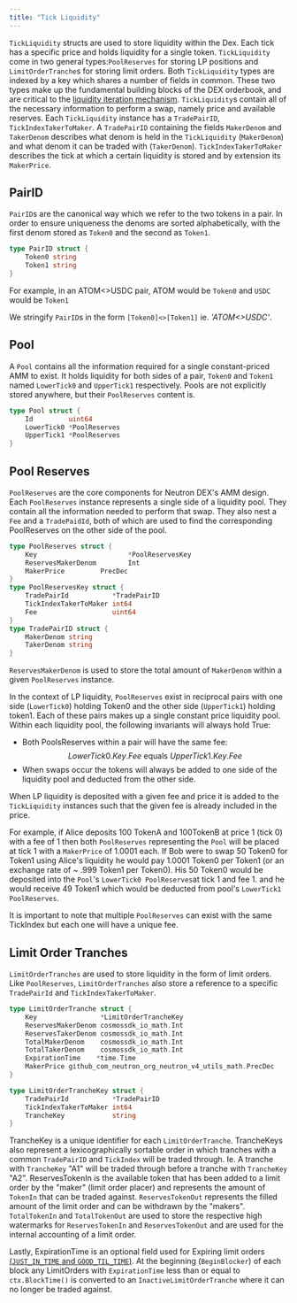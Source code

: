 ```yaml
---
title: "Tick Liquidity"
---
```


`TickLiquidity` structs are used to store liquidity within the Dex. Each tick has a specific price and holds liquidity for a single token. `TickLiquidity` come in two general types:`PoolReserves` for storing LP positions and `LimitOrderTranche`s for storing limit orders. Both `TickLiquidity` types are indexed by a key which shares a number of fields in common. These two types make up the fundamental building blocks of the DEX orderbook, and are critical to the [liquidity iteration mechanism](/developers/modules/dex/concepts/liquidity-iteration). `TickLiquidity`s contain all of the necessary information to perform a swap, namely price and available reserves. Each `TickLiquidity` instance has a `TradePairID`, `TickIndexTakerToMaker`. A `TradePairID` containing the fields `MakerDenom` and `TakerDenom` describes what denom is held in the `TickLiquidity` (`MakerDenom`) and what denom it can be traded with (`TakerDenom`). `TickIndexTakerToMaker` describes the tick at which a certain liquidity is stored and by extension its `MakerPrice`.

## PairID

`PairID`s are the canonical way which we refer to the two tokens in a pair. In order to ensure uniqueness the denoms are sorted alphabetically, with the first denom stored as `Token0` and the second as `Token1`.

```go
type PairID struct {
    Token0 string
    Token1 string
}
```

For example, in an ATOM&lt;&gt;USDC pair, ATOM would be `Token0` and `USDC` would be `Token1`

We stringify `PairID`s in the form `[Token0]<>[Token1]` ie. _'ATOM&lt;&gt;USDC'_.


## Pool
A `Pool` contains all the information required for a single constant-priced AMM to exist. It holds liquidity for both sides of a pair, `Token0` and `Token1` named `LowerTick0` and `UpperTick1` respectively. Pools are not explicitly stored anywhere, but their `PoolReserves` content is.
```go
type Pool struct {
    Id         uint64
    LowerTick0 *PoolReserves
    UpperTick1 *PoolReserves
}
```

## Pool Reserves

`PoolReserves` are the core components for Neutron DEX's AMM design. Each `PoolReserves` instance represents a single side of a liquidity pool. They contain all the information needed to perform that swap.  They also nest a `Fee` and a `TradePaidId`, both of which are used to find the corresponding PoolReserves on the other side of the pool.

```go
type PoolReserves struct {
    Key                       *PoolReservesKey
    ReservesMakerDenom        Int
    MakerPrice         PrecDec
}
type PoolReservesKey struct {
    TradePairId           *TradePairID
    TickIndexTakerToMaker int64
    Fee                   uint64
}
type TradePairID struct {
    MakerDenom string
    TakerDenom string
}
```

`ReservesMakerDenom` is used to store the total amount of `MakerDenom` within a given `PoolReserves` instance.

In the context of LP liquidity, `PoolReserves` exist in reciprocal pairs with one side (`LowerTick0`) holding Token0 and the other side (`UpperTick1`) holding token1. Each of these pairs makes up a single constant price liquidity pool. Within each liquidity pool, the following invariants will always hold True:

* Both PoolsReserves within a pair will have the same fee: $$LowerTick0.Key.Fee \text{ equals } UpperTick1.Key.Fee$$
* When swaps occur the tokens will always be added to one side of the liquidity pool and deducted from the other side.

When LP liquidity is deposited with a given fee and price it is added to the `TickLiquidity` instances such that the given fee is already included in the price.

For example, if Alice deposits 100 TokenA and 100TokenB at price 1 (tick 0) with a fee of 1 then both `PoolReserves` representing the `Pool` will be placed at tick 1 with a `MakerPrice` of 1.0001 each. If Bob were to swap 50 Token0 for Token1 using Alice's liquidity he would pay 1.0001 Token0 per Token1 (or an exchange rate of \~ .999 Token1 per Token0). His 50 Token0 would be deposited into the `Pool`'s `LowerTick0 PoolReserves`at tick 1 and fee 1. and he would receive 49 Token1 which would be deducted from  pool's `LowerTick1` `PoolReserves`.


It is important to note that multiple `PoolReserves` can exist with the same TickIndex but each one will have a unique fee.

## Limit Order Tranches

`LimitOrderTranches` are used to store liquidity in the form of limit orders. Like `PoolReserves`, `LimitOrderTranches` also store a reference to a specific `TradePairId` and `TickIndexTakerToMaker`.

```go
type LimitOrderTranche struct {
    Key                *LimitOrderTrancheKey
    ReservesMakerDenom cosmossdk_io_math.Int
    ReservesTakerDenom cosmossdk_io_math.Int
    TotalMakerDenom    cosmossdk_io_math.Int
    TotalTakerDenom    cosmossdk_io_math.Int
    ExpirationTime    *time.Time
    MakerPrice github_com_neutron_org_neutron_v4_utils_math.PrecDec
}
```

```go
type LimitOrderTrancheKey struct {
    TradePairId           *TradePairID
    TickIndexTakerToMaker int64
    TrancheKey            string
}
```

TrancheKey is a unique identifier for each `LimitOrderTranche`. TrancheKeys also represent a lexicographically sortable order in which tranches with a common `TradePairID` and `TickIndex` will be traded through. Ie. A tranche with `TrancheKey` "A1" will be traded through before a tranche with `TrancheKey` "A2". ReservesTokenIn is the available token that has been added to a limit order by the "maker" (limit order placer) and represents the amount of `TokenIn` that can be traded against. `ReservesTokenOut` represents the filled amount of the limit order and can be withdrawn by the "makers". `TotalTokenIn` and `TotalTokenOut` are used to store the respective high watermarks for `ReservesTokenIn` and `ReservesTokenOut` and are used for the internal accounting of a limit order.

Lastly, ExpirationTime is an optional field used for Expiring limit orders [(`JUST_IN_TIME` and `GOOD_TIL_TIME`)](/developers/modules/dex/messages#order-types). At the beginning (`BeginBlocker`) of each block any LimitOrders with `ExpirationTime` less than or equal to `ctx.BlockTime()` is converted to an `InactiveLimitOrderTranche` where it can no longer be traded against.